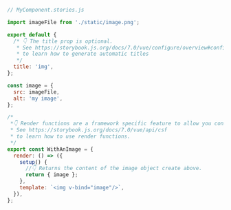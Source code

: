 ```js
// MyComponent.stories.js

import imageFile from './static/image.png';

export default {
  /* 👇 The title prop is optional.
   * See https://storybook.js.org/docs/7.0/vue/configure/overview#configure-story-loading
   * to learn how to generate automatic titles
   */
  title: 'img',
};

const image = {
  src: imageFile,
  alt: 'my image',
};

/*
 *👇 Render functions are a framework specific feature to allow you control on how the component renders.
 * See https://storybook.js.org/docs/7.0/vue/api/csf
 * to learn how to use render functions.
 */
export const WithAnImage = {
  render: () => ({
    setup() {
      //👇 Returns the content of the image object create above.
      return { image };
    },
    template: `<img v-bind="image"/>`,
  }),
};
```

